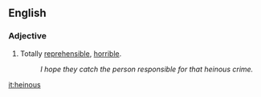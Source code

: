 ==English==
===Adjective===

#Totally [[reprehensible]], [[horrible]].
#:''I hope they catch the person responsible for that heinous crime.''

[[it:heinous]]